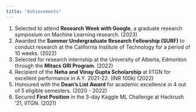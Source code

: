 ```yaml
---
title: "Achievements"
---
```


1. Selected to attend **Research Week with Google**, a graduate research symposium on Machine Learning research. (2023)
2. Awarded the **Summer Undergraduate Research Fellowship (SURF)** to conduct research at the California Institute of
Technology for a period of 10 weeks. (2022)
3. Selected for research internship at the University of Alberta, Edmonton through the **Mitacs GRI Program**. (2022)
4. Recipient of the **Neha and Vinay Gupta Scholarship** at IITGN for excellent performance in A.Y. 2021-22. (INR 100k) (2022)
5. Honoured with the **Dean’s List Award** for academic excellence in 4 out of 5 eligible semesters. (2020 - 2022)
6. Secured **First Position** in the 3-day Kaggle ML Challenge at Hackrush ’21, IITGN. (2021)
